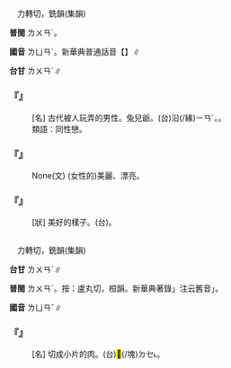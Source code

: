
=={{ruby|孌|ㄌㄩㄢˇ}}==

　力轉切，銑韻(集韻)

'''普閩''' <rt>ㄌㄨㄢˊ</rt>。

'''國音''' <rt>ㄌㄩㄢˊ</rt>。新華典普通話音【{{ruby|孌|ㄌㄨㄢˊ}}】∥

'''台甘''' <rt>ㄌㄨㄢˊ</rt>∥

    

==='''『{{ruby|孌|ㄌㄩㄢˇ}}{{ruby|童|ㄊㄨㄥˊ}}』'''===
: [名] 古代被人玩弄的男性。兔兒爺。(台)沿(/緣)<rt>ㄧㄢˊ</rt>{{ruby|投|ㄉㄠˊ}}{{ruby|<mark>&#xffb51;</mark>|ㆣㄧㄣˋ}}{{ruby|仔|ㄚ}}。{{ruby|硿|ㄎㆩ}}{{ruby|仔|ㄚ}}{{ruby|仙|ㄒㄧㄢ}}。
:類語：同性戀。
:
    

==='''『{{ruby|婉|ㄨㄢˇ}}{{ruby|孌|ㄌㄩㄢˇ}}』'''===
: None(文) (女性的)美麗、漂亮。
    

==='''『{{ruby|孌|ㄌㄩㄢˇ}}』'''===
: [狀] 美好的樣子。(台){{ruby|孌|ㄌㄨㄢˊ}}。
    

=={{ruby|臠|ㄌㄩㄢˇ}}==

　力轉切，銑韻(集韻)

'''台甘''' <rt>ㄌㄨㄢˋ</rt>{{ruby|。|ㄌㄨㄢˊ}}{{ruby|。|ㄌㄨㄢ˫}}∥

'''普閩''' <rt>ㄌㄨㄢˊ</rt>。按：盧丸切，桓韻。新華典著錄{{ruby|「|ㄌㄨㄢˊ}}」注云舊音{{ruby|「|ㄌㄩㄢˇ}}」。

'''國音''' <rt>ㄌㄩㄢˇ</rt>∥

    

==='''『{{ruby|臠|ㄌㄩㄢˇ}}』'''===
: [名] 切成小片的肉。(台){{ruby|切|ㄑㄧㄚㆵ}}{{ruby|薄|ㄅㄜㆷ ͘}}{{ruby|薄|ㄅㄜㆷ ͘}}{{ruby|丌|ㆤ}}{{ruby|細|ㄙㄨㆤ˪}}{{ruby|/|ㄙㆤ˪}}<mark>&#xf9270;</mark>(/塊)<rt>ㄉㆤ˪</rt>{{ruby|肉|ㆠㄚㆷ}}。
:
    
